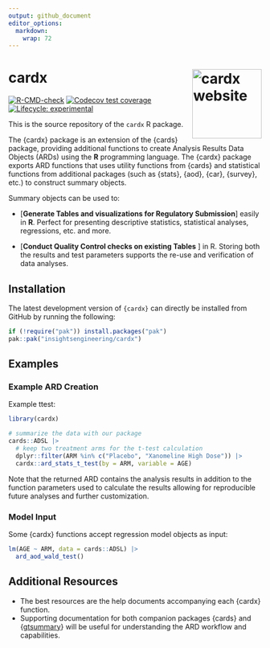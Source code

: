 ```yaml
---
output: github_document
editor_options: 
  markdown: 
    wrap: 72
---
```


# cardx <a href="https://insightsengineering.github.io/cardx"><img src="man/figures/logo.png" alt="cardx website" align="right" height="138"/></a>

[![R-CMD-check](https://github.com/insightsengineering/cardx/actions/workflows/R-CMD-check.yaml/badge.svg)](https://github.com/insightsengineering/cardx/actions/workflows/R-CMD-check.yaml)
[![Codecov test
coverage](https://codecov.io/gh/insightsengineering/cardx/branch/main/graph/badge.svg)](https://app.codecov.io/gh/insightsengineering/cardx?branch=main)
[![Lifecycle:
experimental](https://img.shields.io/badge/lifecycle-experimental-orange.svg)](https://lifecycle.r-lib.org/articles/stages.html#experimental)

This is the source repository of the `cardx` R package.

The {cardx} package is an extension of the {cards} package, providing
additional functions to create Analysis Results Data Objects (ARDs)
using the **R** programming language. The {cardx} package exports ARD
functions that uses utility functions from {cards} and statistical
functions from additional packages (such as {stats}, {aod}, {car},
{survey}, etc.) to construct summary objects.

Summary objects can be used to:

-   [**Generate Tables and visualizations for Regulatory Submission**]
    easily in **R**. Perfect for presenting descriptive statistics,
    statistical analyses, regressions, etc. and more.

-   [**Conduct Quality Control checks on existing Tables** ] in R.
    Storing both the results and test parameters supports the re-use and
    verification of data analyses.

## Installation

The latest development version of `{cardx}` can directly be installed
from GitHub by running the following:

``` r
if (!require("pak")) install.packages("pak")
pak::pak("insightsengineering/cardx")
```

## Examples

### Example ARD Creation

Example ttest:

```r
library(cardx)

# summarize the data with our package
cards::ADSL |>
  # keep two treatment arms for the t-test calculation
  dplyr::filter(ARM %in% c("Placebo", "Xanomeline High Dose")) |>
  cardx::ard_stats_t_test(by = ARM, variable = AGE)
```

Note that the returned ARD contains the analysis results in addition to
the function parameters used to calculate the results allowing for
reproducible future analyses and further customization.

### Model Input

Some {cardx} functions accept regression model objects as input:

```r
lm(AGE ~ ARM, data = cards::ADSL) |>
  ard_aod_wald_test()
```

## Additional Resources

-   The best resources are the help documents accompanying each {cardx}
    function.
-   Supporting documentation for both companion packages {cards} and
    {[gtsummary](https://www.danieldsjoberg.com/gtsummary/index.html)}
    will be useful for understanding the ARD workflow and capabilities.
